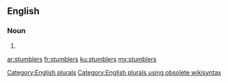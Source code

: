 ==English==

===Noun===
{{head|en}}

# {{plural of|stumbler}}

[[Category:English plurals]][[Category:English plurals using obsolete wikisyntax]]

[[ar:stumblers]]
[[fr:stumblers]]
[[ku:stumblers]]
[[my:stumblers]]